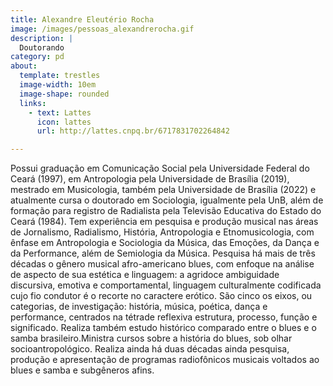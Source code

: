 ```yaml
---
title: Alexandre Eleutério Rocha
image: /images/pessoas_alexandrerocha.gif
description: |
  Doutorando
category: pd
about:
  template: trestles
  image-width: 10em
  image-shape: rounded
  links:
    - text: Lattes
      icon: lattes
      url: http://lattes.cnpq.br/6717831702264842

---
```


Possui graduação em Comunicação Social pela Universidade Federal do Ceará (1997), em Antropologia pela Universidade de Brasília (2019), mestrado em Musicologia, também pela Universidade de Brasília (2022) e atualmente cursa o doutorado em Sociologia, igualmente pela UnB, além de formação para registro de Radialista pela Televisão Educativa do Estado do Ceará (1984). Tem experiência em pesquisa e produção musical nas áreas de Jornalismo, Radialismo, História, Antropologia e Etnomusicologia, com ênfase em Antropologia e Sociologia da Música, das Emoções, da Dança e da Performance, além de Semiologia da Música. Pesquisa há mais de três décadas o gênero musical afro-americano blues, com enfoque na análise de aspecto de sua estética e linguagem: a agridoce ambiguidade discursiva, emotiva e comportamental, linguagem culturalmente codificada cujo fio condutor é o recorte no caractere erótico. São cinco os eixos, ou categorias, de investigação: história, música, poética, dança e performance, centrados na tétrade reflexiva estrutura, processo, função e significado. Realiza também estudo histórico comparado entre o blues e o samba brasileiro.Ministra cursos sobre a história do blues, sob olhar socioantropológico. Realiza ainda há duas décadas ainda pesquisa, produção e apresentação de programas radiofônicos musicais voltados ao blues e samba e subgêneros afins. 
